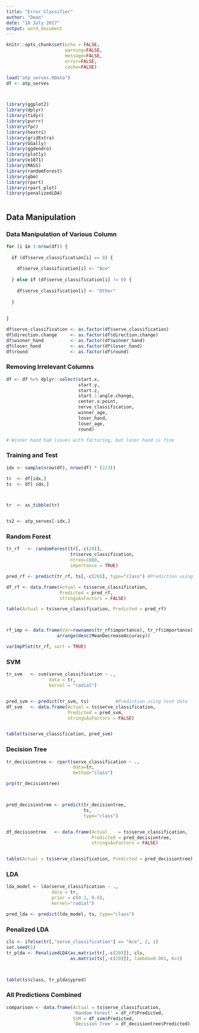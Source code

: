 ```yaml
---
title: "Error Classifier"
author: "Dean"
date: "10 July 2017"
output: word_document
---
```


```r
knitr::opts_chunk$set(echo = FALSE,
                      warning=FALSE, 
                      message=FALSE, 
                      error=FALSE,
                      cache=FALSE)
```




```r
load("atp_serves.RData")
df <- atp_serves



library(ggplot2)
library(dplyr)
library(tidyr)
library(purrr)
library(fpc) 
library(hextri)
library(gridExtra)
library(GGally)
library(ggdendro)
library(plotly)
library(e1071)
library(MASS)
library(randomForest)
library(gbm)
library(rpart)
library(rpart.plot)
library(penalizedLDA)



```



## Data Manipulation
### Data Manipulation of Various Column

```r

for (i in 1:nrow(df)) {
  
  if (df$serve_classification[i] == 0) {
    
    df$serve_classification[i] <- "Ace"
    
  } else if (df$serve_classification[i] != 0) {
    
    df$serve_classification[i] <- "Other"
    
  }
  
  
}

df$serve_classification <- as.factor(df$serve_classification)
df$direction.change     <- as.factor(df$direction.change)
df$winner_hand          <- as.factor(df$winner_hand)
df$loser_hand           <- as.factor(df$loser_hand)
df$round                <- as.factor(df$round)
```






### Removing Irrelevant Columns

```r

df <- df %>% dplyr::select(start.x, 
                           start.y, 
                           start.z, 
                           start.1:angle.change, 
                           center.x:point,
                           serve_classification, 
                           winner_age,
                           loser_hand,
                           loser_age,
                           round)

# Winner hand had issues with factoring, but loser hand is fine

```






### Training and Test

```r

idx <- sample(nrow(df), nrow(df) * (2/3)) 

tr  <- df[idx,]
ts  <- df[-idx,]



tr  <- as_tibble(tr)


ts2 <- atp_serves[-idx,]

```





### Random Forest

```r

tr_rf   <- randomForest(tr[,-c(20)],
                        tr$serve_classification,
                        ntree=1000, 
                        importance = TRUE)

pred_rf <- predict(tr_rf, ts[,-c(20)], type="class") #Prediction using test data

df_rf <- data.frame(Actual = ts$serve_classification, 
                    Predicted = pred_rf,
                    stringsAsFactors = FALSE)

table(Actual = ts$serve_classification, Predicted = pred_rf)



rf_imp <- data.frame(Var=rownames(tr_rf$importance), tr_rf$importance) %>%
                   arrange(desc(MeanDecreaseAccuracy))

varImpPlot(tr_rf, sort = TRUE)

```






### SVM 

```r

tr_svm   <- svm(serve_classification ~ ., 
                data = tr, 
                kernel = "radial")


pred_svm <- predict(tr_svm, ts)          #Prediction using test data
df_svm   <- data.frame(Actual = ts$serve_classification, 
                       Predicted = pred_svm,
                       stringsAsFactors = FALSE) 


table(ts$serve_classification, pred_svm)

```








### Decision Tree 

```r

tr_decisiontree <- rpart(serve_classification ~ ., 
                         data=tr,
                         method="class")         

prp(tr_decisiontree)     



pred_decisiontree <- predict(tr_decisiontree,              
                             ts, 
                             type="class")


df_decisiontree   <- data.frame(Actual    = ts$serve_classification, 
                                Predicted = pred_decisiontree,
                                stringsAsFactors = FALSE) 


table(Actual = ts$serve_classification, Predicted = pred_decisiontree)


```








### LDA

```r
lda_model <- lda(serve_classification ~ .,                    
                 data = tr,    
                 prior = c(0.2, 0.8),         
                 kernel="radial")

pred_lda <- predict(lda_model, ts, type="class")
```












### Penalized LDA

```r

cls <- ifelse(tr[,"serve_classification"] == "Ace", 2, 1)
set.seed(1)
tr_plda <- PenalizedLDA(as.matrix(tr[,-c(20)]), cls, 
                        as.matrix(ts[,-c(20)]), lambda=0.001, K=1)



table(ts$class, tr_plda$ypred)
```









### All Predictions Combined

```r
comparison <- data.frame(Actual = ts$serve_classification,
                         'Random Forest' = df_rf$Predicted,
                         SVM = df_svm$Predicted,
                         'Decision Tree' = df_decisiontree$Predicted)

                         
```

